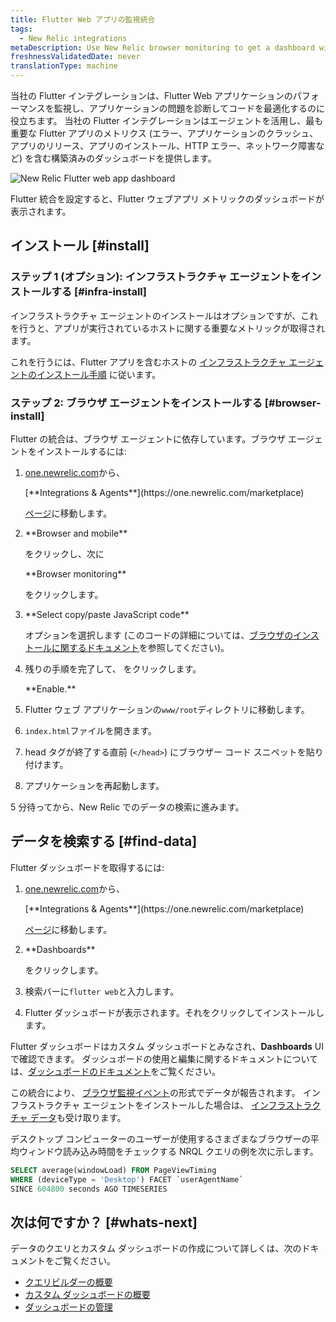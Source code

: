```yaml
---
title: Flutter Web アプリの監視統合
tags:
  - New Relic integrations
metaDescription: Use New Relic browser monitoring to get a dashboard with metrics from your Flutter web application.
freshnessValidatedDate: never
translationType: machine
---
```


当社の Flutter インテグレーションは、Flutter Web アプリケーションのパフォーマンスを監視し、アプリケーションの問題を診断してコードを最適化するのに役立ちます。 当社の Flutter インテグレーションは<InlinePopover type="browser"/>エージェントを活用し、最も重要な Flutter アプリのメトリクス (エラー、アプリケーションのクラッシュ、アプリのリリース、アプリのインストール、HTTP エラー、ネットワーク障害など) を含む構築済みのダッシュボードを提供します。

<img
  title="New Relic Flutter web app dashboard"
  alt="New Relic Flutter web app dashboard"
  src="/images/browser_screenshot-full_flutter-web-dashboard.webp"
/>

<figcaption>
  Flutter 統合を設定すると、Flutter ウェブアプリ メトリックのダッシュボードが表示されます。
</figcaption>

## インストール [#install]

### ステップ 1 (オプション): インフラストラクチャ エージェントをインストールする [#infra-install]

インフラストラクチャ エージェントのインストールはオプションですが、これを行うと、アプリが実行されているホストに関する重要なメトリックが取得されます。

これを行うには、Flutter アプリを含むホストの [インフラストラクチャ エージェントのインストール手順](/docs/infrastructure/install-infrastructure-agent/get-started/install-infrastructure-agent) に従います。

### ステップ 2: ブラウザ エージェントをインストールする [#browser-install]

Flutter の統合は、ブラウザ エージェントに依存しています。ブラウザ エージェントをインストールするには:

1. [one.newrelic.com](https://one.newrelic.com)から、

   <DNT>
     [**Integrations & Agents**](https://one.newrelic.com/marketplace)
   </DNT>

   [ページ](https://one.newrelic.com/marketplace)に移動します。

2. <DNT>
     **Browser and mobile**
   </DNT>

   をクリックし、次に

   <DNT>
     **Browser monitoring**
   </DNT>

   をクリックします。

3. <DNT>
     **Select copy/paste JavaScript code**
   </DNT>

   オプションを選択します (このコードの詳細については、[ブラウザのインストールに関するドキュメント](/docs/browser/browser-monitoring/installation/install-browser-monitoring-agent)を参照してください)。

4. 残りの手順を完了して、 をクリックします。

   <DNT>
     **Enable.**
   </DNT>

5. Flutter ウェブ アプリケーションの`www/root`ディレクトリに移動します。

6. `index.html`ファイルを開きます。

7. head タグが終了する直前 (`</head>`) にブラウザー コード スニペットを貼り付けます。

8. アプリケーションを再起動します。

5 分待ってから、New Relic でのデータの検索に進みます。

## データを検索する [#find-data]

Flutter ダッシュボードを取得するには:

1. [one.newrelic.com](https://one.newrelic.com)から、

   <DNT>
     [**Integrations & Agents**](https://one.newrelic.com/marketplace)
   </DNT>

   [ページ](https://one.newrelic.com/marketplace)に移動します。

2. <DNT>
     **Dashboards**
   </DNT>

   をクリックします。

3. 検索バーに`flutter web`と入力します。

4. Flutter ダッシュボードが表示されます。それをクリックしてインストールします。

Flutter ダッシュボードはカスタム ダッシュボードとみなされ、<DNT>**Dashboards**</DNT> UIで確認できます。 ダッシュボードの使用と編集に関するドキュメントについては、[ダッシュボードのドキュメント](/docs/query-your-data/explore-query-data/dashboards/introduction-dashboards)をご覧ください。

この統合により、 [ブラウザ監視イベント](/docs/data-apis/understand-data/event-data/events-reported-browser-monitoring)の形式でデータが報告されます。 インフラストラクチャ エージェントをインストールした場合は、 [インフラストラクチャ データ](/docs/infrastructure/manage-your-data/data-instrumentation/default-infrastructure-monitoring-data/#infrastructure-events)も受け取ります。

デスクトップ コンピューターのユーザーが使用するさまざまなブラウザーの平均ウィンドウ読み込み時間をチェックする NRQL クエリの例を次に示します。

```sql
SELECT average(windowLoad) FROM PageViewTiming 
WHERE (deviceType = 'Desktop') FACET `userAgentName` 
SINCE 604800 seconds AGO TIMESERIES
```

## 次は何ですか？ [#whats-next]

データのクエリとカスタム ダッシュボードの作成について詳しくは、次のドキュメントをご覧ください。

* [クエリビルダーの概要](/docs/query-your-data/explore-query-data/query-builder/introduction-query-builder)
* [カスタム ダッシュボードの概要](/docs/query-your-data/explore-query-data/dashboards/introduction-dashboards)
* [ダッシュボードの管理](/docs/query-your-data/explore-query-data/dashboards/manage-your-dashboard)
